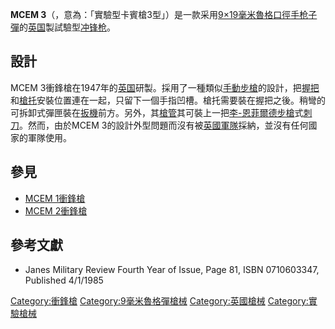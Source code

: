 {{noteTA
|G1=軍事
|G2=長度單位
|G3=Firearms
}}
{{Infobox Weapon
|name= MCEM 3衝鋒槍
|image= [http://img144.imageshack.us/img144/3576/mcem3smgcollapsedve2.jpg]
|image_size= 300px
|caption= 
|origin= {{flagcountry|United Kingdom}}
|type= [[冲锋枪|冲锋枪]]
<!-- Type selection -->
|is_ranged= yes
|is_bladed= 
|is_explosive= 
|is_artillery= 
|is_vehicle= 
|is_missile= 
|is_UK= 
<!-- Service history -->
|service= 
|used_by= 
|wars= 
<!-- Production history -->
|designer= {{tsl|en|Royal Small Arms Factory|皇家輕武器工廠}}
|design_date= 1947年
|manufacturer= 
|unit_cost= 
|production_date= 
|number= 
|variants= 
<!-- General specifications -->
|spec_label= 
|weight= 
|length= 
|part_length= 
|width= 
|height= 
|diameter= 
|crew= 
<!-- Ranged weapon specifications --> 
|cartridge= [[9×19mm魯格彈|9×19毫米魯格彈]]
|caliber= 9.02[[毫米|毫米]]（.355[[英寸|英寸]]）
|barrels= 1根，[[膛線|線膛]]
|action= [[反沖作用_(槍械)|反沖作用]]
|mode= [[自動火器|全自動]]
|rate= 
|velocity= 
|range= 
|max_range= 
|feed= 可拆卸式[[彈匣|彈匣]]
|sights= [[機械瞄具|機械瞄具]]：固定金屬覘孔式[[照門|照門]]和刀片式[[照準器|準星]]
<!-- 火炮規格 -->
|breech= 
|recoil= 
|carriage= 
|elevation= 
|traverse= 
<!-- 刃器規格 --> 
|blade_type= 
|hilt_type= 
|sheath_type= 
|head_type= 
|haft_type= 
<!-- 爆炸物內填炸藥規格 --> 
|filling= 
|filling_weight= 
|detonation= 
|yield= 
<!-- 車輛/飛彈 規格 -->
|armour= 
|primary_armament= 
|secondary_arament= 
|engine= 
|engine_power= 
|transmission= 
|payload_capacity= 
|fuel_capacity= 
|pw_ratio= 
|suspension= 
|clearance= 
|vehicle_range= 
|speed= 
|guidance= 
|steering= 
<!-- missiles only -->
|wingspan= 
|propellant= 
|ceiling= 
|altitude= 
|depth= 
|boost= 
|accuracy= 
|launch_platform= 
|transport= 
}}

'''MCEM 3'''（{{Lang-en|'''M'''achine '''C'''arbine '''E'''xperimental '''M'''odel '''3'''}}，意為：「實驗型卡賓槍3型」）是一款采用[[9×19mm魯格彈|9×19毫米魯格]][[口徑|口徑]][[手枪|手枪]][[子彈|子彈]]的[[英国|英国]]製試驗型[[冲锋枪|冲锋枪]]。

== 設計 ==
MCEM 3衝鋒槍在1947年的[[英国|英国]]研製。採用了一種類似[[手動槍機|手動步槍]]的設計，把[[握把|握把]]和[[槍托|槍托]]安裝位置連在一起，只留下一個手指凹槽。槍托需要裝在握把之後。稍彎的可拆卸式彈匣裝在[[扳機|扳機]]前方。另外，其[[槍管|槍管]]其可裝上一把[[李-恩菲爾德步槍|李-恩菲爾德步槍]]式[[刺刀|刺刀]]。然而，由於MCEM 3的設計外型問題而沒有被[[英國軍隊|英國軍隊]]採納，並沒有任何國家的軍隊使用。

== 參見 ==
* [[MCEM_1衝鋒槍|MCEM 1衝鋒槍]]
* [[MCEM_2衝鋒槍|MCEM 2衝鋒槍]]

== 參考文獻 ==
* Janes Military Review Fourth Year of Issue, Page 81, ISBN 0710603347, Published 4/1/1985

{{槍械小作品}}

[[Category:衝鋒槍|Category:衝鋒槍]]
[[Category:9毫米魯格彈槍械|Category:9毫米魯格彈槍械]]
[[Category:英國槍械|Category:英國槍械]]
[[Category:實驗槍械|Category:實驗槍械]]